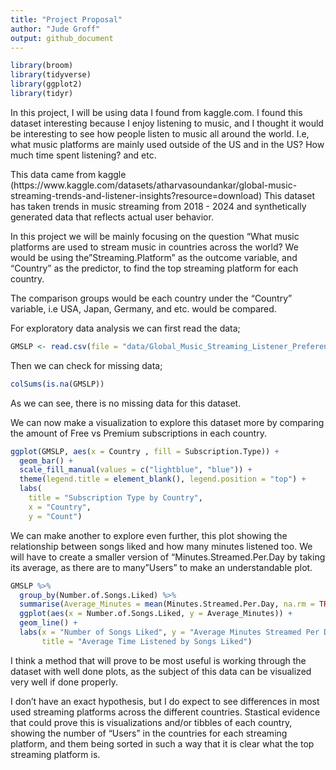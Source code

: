 ```yaml
---
title: "Project Proposal"
author: "Jude Groff"
output: github_document
---
```


```r
library(broom)
library(tidyverse)
library(ggplot2)
library(tidyr)
```
In this project, I will be using data I found from kaggle.com. I found this dataset interesting because I enjoy listening to music, and I thought it would be interesting to see how people listen to music all around the world. I.e, what music platforms are mainly used outside of the US and in the US? How much time spent listening? and etc.

  This data came from kaggle (https://www.kaggle.com/datasets/atharvasoundankar/global-music-streaming-trends-and-listener-insights?resource=download) This dataset has taken trends in music streaming from 2018 - 2024 and synthetically generated data that reflects actual user behavior.

In this project we will be mainly focusing on the question "What music platforms are used to stream music in countries across the world? We would be using the "Streaming.Platform" as the outcome variable, and "Country" as the predictor, to find the top streaming platform for each country.

The comparison groups would be each country under the "Country" variable, i.e USA, Japan, Germany, and etc. would be compared.

For exploratory data analysis we can first read the data;

```r
GMSLP <- read.csv(file = "data/Global_Music_Streaming_Listener_Preferences.csv")
```

Then we can check for missing data;

```r
colSums(is.na(GMSLP))
```
As we can see, there is no missing data for this dataset.

We can now make a visualization to explore this dataset more by comparing the amount of Free vs Premium subscriptions in each country.

```r
ggplot(GMSLP, aes(x = Country , fill = Subscription.Type)) +
  geom_bar() +
  scale_fill_manual(values = c("lightblue", "blue")) +
  theme(legend.title = element_blank(), legend.position = "top") +
  labs(
    title = "Subscription Type by Country",
    x = "Country",
    y = "Count")

```
We can make another to explore even further, this plot showing the relationship between songs liked and how many minutes listened too. We will have to create a smaller version of "Minutes.Streamed.Per.Day by taking its average, as there are to many "Users" to make an understandable plot. 

```r
GMSLP %>%
  group_by(Number.of.Songs.Liked) %>%
  summarise(Average_Minutes = mean(Minutes.Streamed.Per.Day, na.rm = TRUE)) %>%
  ggplot(aes(x = Number.of.Songs.Liked, y = Average_Minutes)) +
  geom_line() +
  labs(x = "Number of Songs Liked", y = "Average Minutes Streamed Per Day", 
       title = "Average Time Listened by Songs Liked")

```


I think a method that will prove to be most useful is working through the dataset with well done plots, as the subject of this data can be visualized very well if done properly.

I don't have an exact hypothesis, but I do expect to see differences in most used streaming platforms across the different countries. Stastical evidence that could prove this is visualizations and/or tibbles of each country, showing the number of "Users" in the countries for each streaming platform, and them being sorted in such a way that it is clear what the top streaming platform is.